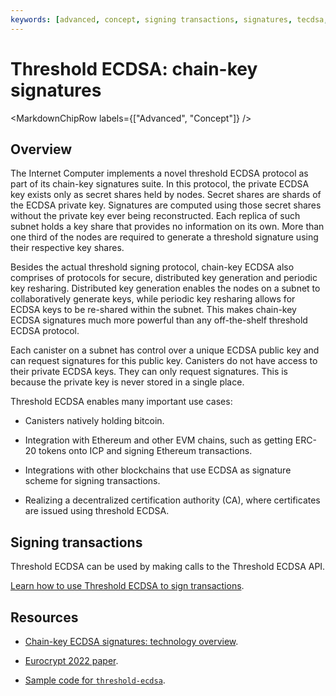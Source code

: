 ```yaml
---
keywords: [advanced, concept, signing transactions, signatures, tecdsa, chain-key signatures]
---
```



# Threshold ECDSA: chain-key signatures

<MarkdownChipRow labels={["Advanced", "Concept"]} />

## Overview
The Internet Computer implements a novel threshold ECDSA protocol as part of its chain-key signatures suite. In this protocol, the private ECDSA key exists only as secret shares held by nodes. Secret shares are shards of the ECDSA private key. Signatures are computed using those secret shares without the private key ever being reconstructed. Each replica of such subnet holds a key share that provides no information on its own. More than one third of the nodes are required to generate a threshold signature using their respective key shares. 

Besides the actual threshold signing protocol, chain-key ECDSA also comprises of protocols for secure, distributed key generation and periodic key resharing. Distributed key generation enables the nodes on a subnet to collaboratively generate keys, while periodic key resharing allows for ECDSA keys to be re-shared within the subnet. This makes chain-key ECDSA signatures much more powerful than any off-the-shelf threshold ECDSA protocol.

Each canister on a subnet has control over a unique ECDSA public key and can request signatures for this public key. Canisters do not have access to their private ECDSA keys. They can only request signatures. This is because the private key is never stored in a single place. 

Threshold ECDSA enables many important use cases:

-   Canisters natively holding bitcoin.

-   Integration with Ethereum and other EVM chains, such as getting ERC-20 tokens onto ICP and signing Ethereum transactions.

-   Integrations with other blockchains that use ECDSA as signature scheme for signing transactions.

-   Realizing a decentralized certification authority (CA), where certificates are issued using threshold ECDSA.


## Signing transactions

Threshold ECDSA can be used by making calls to the Threshold ECDSA API. 

[Learn how to use Threshold ECDSA to sign transactions](./signing-transactions.mdx).

## Resources
- [Chain-key ECDSA signatures: technology overview](/docs/current/references/t-ecdsa-how-it-works).

- [Eurocrypt 2022 paper](https://eprint.iacr.org/2021/1330).

- [Sample code for `threshold-ecdsa`](https://github.com/dfinity/examples/tree/master/motoko/threshold-ecdsa).

